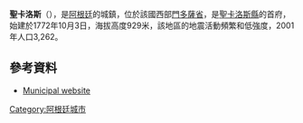 {{Coord|33|46|S|69|2|W|display=title}}

'''聖卡洛斯'''（{{lang-es|Villa San Carlos}}），是[[阿根廷|阿根廷]]的城鎮，位於該國西部[[門多薩省|門多薩省]]，是[[聖卡洛斯縣_(門多薩省)|聖卡洛斯縣]]的首府，始建於1772年10月3日，海拔高度929米，該地區的地震活動頻繁和低強度，2001年人口3,262。

==參考資料==
*{{es icon}} [https://web.archive.org/web/20080206010936/http://www.sancarloshoy.com.ar/ Municipal website]

{{Argentina-geo-stub}}
[[Category:阿根廷城市|Category:阿根廷城市]]